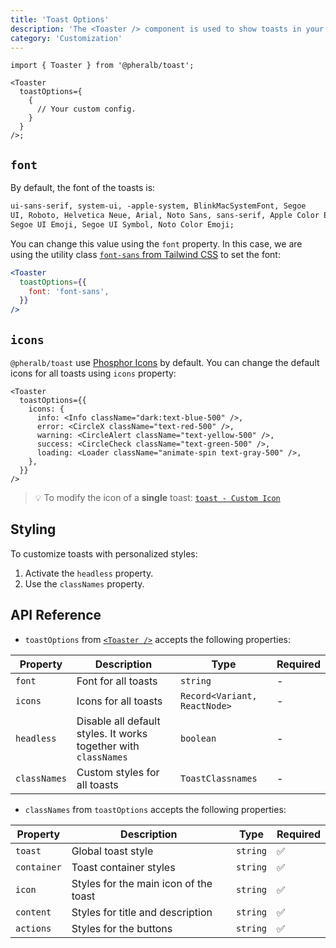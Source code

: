 ```yaml
---
title: 'Toast Options'
description: 'The <Toaster /> component is used to show toasts in your application'
category: 'Customization'
---
```



```tsx
import { Toaster } from '@pheralb/toast';

<Toaster
  toastOptions={
    {
      // Your custom config.
    }
  }
/>;
```

## `font`

By default, the font of the toasts is:

```txt
ui-sans-serif, system-ui, -apple-system, BlinkMacSystemFont, Segoe
UI, Roboto, Helvetica Neue, Arial, Noto Sans, sans-serif, Apple Color Emoji,
Segoe UI Emoji, Segoe UI Symbol, Noto Color Emoji;
```

You can change this value using the `font` property. In this case, we are using the utility class [`font-sans` from Tailwind CSS](https://tailwindcss.com/docs/font-family#setting-the-font-family) to set the font:

```jsx
<Toaster
  toastOptions={{
    font: 'font-sans',
  }}
/>
```

## `icons`

`@pheralb/toast` use [Phosphor Icons](https://phosphoricons.com/) by default. You can change the default icons for all toasts using `icons` property:

```tsx
<Toaster
  toastOptions={{
    icons: {
      info: <Info className="dark:text-blue-500" />,
      error: <CircleX className="text-red-500" />,
      warning: <CircleAlert className="text-yellow-500" />,
      success: <CircleCheck className="text-green-500" />,
      loading: <Loader className="animate-spin text-gray-500" />,
    },
  }}
/>
```

> 💡 To modify the icon of a **single** toast: [`toast - Custom Icon`](/toast#custom-icon)

## Styling

To customize toasts with personalized styles:

1. Activate the `headless` property.
2. Use the `classNames` property.

<ToastCustomOptions client:load />

## API Reference

- `toastOptions` from [`<Toaster />`](/toaster#api-reference) accepts the following properties:

| Property     | Description                                                     | Type                         | Required |
| ------------ | --------------------------------------------------------------- | ---------------------------- | -------- |
| `font`       | Font for all toasts                                             | `string`                     | -        |
| `icons`      | Icons for all toasts                                            | `Record<Variant, ReactNode>` | -        |
| `headless`   | Disable all default styles. It works together with `classNames` | `boolean`                    | -        |
| `classNames` | Custom styles for all toasts                                    | `ToastClassnames`            | -        |

- `classNames` from `toastOptions` accepts the following properties:

| Property    | Description                           | Type     | Required |
| ----------- | ------------------------------------- | -------- | -------- |
| `toast`     | Global toast style                    | `string` | ✅       |
| `container` | Toast container styles                | `string` | ✅       |
| `icon`      | Styles for the main icon of the toast | `string` | ✅       |
| `content`   | Styles for title and description      | `string` | ✅       |
| `actions`   | Styles for the buttons                | `string` | ✅       |
